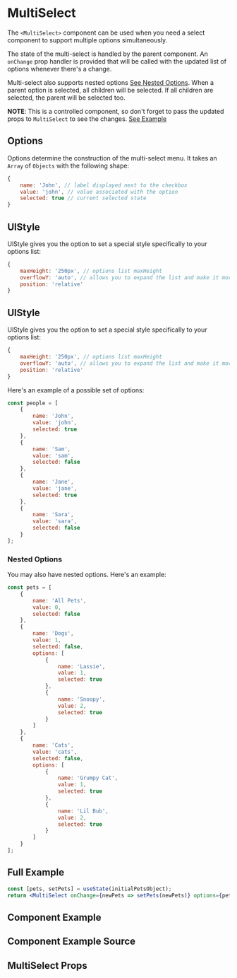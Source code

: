 

# MultiSelect

The `<MultiSelect>` component can be used when you need a select component to support multiple options simultaneously.

The state of the multi-select is handled by the parent component. An `onChange` prop handler is provided that will be called with the updated list of options whenever there's a change.

Multi-select also supports nested options [See Nested Options](#nested-options). When a parent option is selected, all children will be selected. If all children are selected, the parent will be selected too.

**NOTE**: This is a controlled component, so don't forget to pass the updated props to `MultiSelect` to see the changes. [See Example](#full-example)

## Options

Options determine the construction of the multi-select menu. It takes an `Array` of `Objects` with the following shape:

```js
{
    name: 'John', // label displayed next to the checkbox
    value: 'john', // value associated with the option
    selected: true // current selected state
}
```
## UlStyle

UlStyle gives you the option to set a special style specifically to your options list:

```js
{ 
    maxHeight: '250px', // options list maxHeight
    overflowY: 'auto', // allows you to expand the list and make it more visible in narrowed spaces, like in a table row.
    position: 'relative'
}
```

## UlStyle

UlStyle gives you the option to set a special style specifically to your options list:

```js
{ 
    maxHeight: '250px', // options list maxHeight
    overflowY: 'auto', // allows you to expand the list and make it more visible in narrowed spaces, like in a table row.
    position: 'relative'
}
```

Here's an example of a possible set of options:

```js
const people = [
    {
        name: 'John',
        value: 'john',
        selected: true
    },
    {
        name: 'Sam',
        value: 'sam',
        selected: false
    },
    {
        name: 'Jane',
        value: 'jane',
        selected: true
    },
    {
        name: 'Sara',
        value: 'sara',
        selected: false
    }
];
```

### Nested Options

You may also have nested options. Here's an example:

```js
const pets = [
    {
        name: 'All Pets',
        value: 0,
        selected: false
    },
    {
        name: 'Dogs',
        value: 1,
        selected: false,
        options: [
            {
                name: 'Lassie',
                value: 1,
                selected: true
            },
            {
                name: 'Snoopy',
                value: 2,
                selected: true
            }
        ]
    },
    {
        name: 'Cats',
        value: 'cats',
        selected: false,
        options: [
            {
                name: 'Grumpy Cat',
                value: 1,
                selected: true
            },
            {
                name: 'Lil Bub',
                value: 2,
                selected: true
            }
        ]
    }
];
```

## Full Example

```jsx
const [pets, setPets] = useState(initialPetsObject);
return <MultiSelect onChange={newPets => setPets(newPets)} options={pets} size="md" />;
```

## Component Example

<Canvas of={MultiSelectStories.Default} />

## Component Example Source

<Source of={MultiSelectStories.Default} />

## MultiSelect Props

<ArgsTable of={MultiSelect} />

